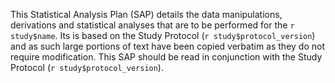 This Statistical Analysis Plan (SAP) details the data manipulations, derivations and statistical analyses that are to be performed for the `r study$name`.  Its is based on the Study Protocol (`r study$protocol_version`) and as such large portions of text have been copied verbatim as they do not require modification.  This SAP should be read in conjunction with the Study Protocol  (`r study$protocol_version`).
